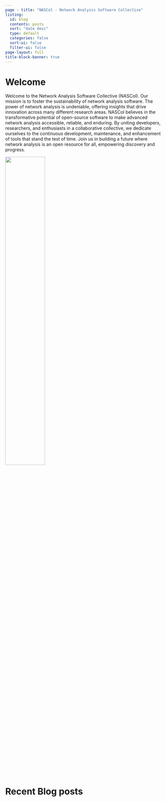 ```yaml
---
page - title: "NASCol - Network Analysis Software Collective"
listing:
  id: blog
  contents: posts
  sort: "date desc"
  type: default
  categories: false
  sort-ui: false
  filter-ui: false
page-layout: full
title-block-banner: true
---
```



# Welcome

Welcome to the Network Analysis Software Collective (NASCol). Our mission is to foster the sustainability of network analysis software. The power of network analysis is undeniable, offering insights that drive innovation across many different research areas. NASCol believes in the transformative potential of open-source software to make advanced network analysis accessible, reliable, and enduring. By uniting developers, researchers, and enthusiasts in a collaborative collective, we dedicate ourselves to the continuous development, maintenance, and enhancement of tools that stand the test of time. Join us in building a future where network analysis is an open resource for all, empowering discovery and progress.

:::{.center-x}
![](assets/logo/logo_nobg.png){width=50%}
:::

# Recent Blog posts
::: {#blog}
:::